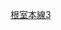 {{鐵道路線
|模板名稱 = 根室本線3
|名稱 = [[File:JR logo (hokkaido).svg|25px|北海道旅客鐵道|link=北海道旅客鐵道]] [[根室本線]]（釧路－根室：花咲線）
|代表色 = #2cb431
|背景色 = #ffffff
|車站列表 = （←[[Template:根室本線2|帶廣方向]]）[[釧路站|釧路]] – [[東釧路站|東釧路]] – [[武佐站 (北海道)|武佐]] – [[別保站|別保]] – [[上尾幌站|上尾幌]] – [[尾幌站|尾幌]] – [[門靜站|門靜]] – [[厚岸站|厚岸]] – <del>[[糸魚澤站|糸魚澤]]</del> – [[茶內站|茶內]] – [[濱中站|濱中]] – [[姉別站|姉別]] – [[厚床站|厚床]] – <del>[[初田牛站|初田牛]]</del> – [[別當賀站|別當賀]] – [[落石站|落石]] – [[昆布盛站|昆布盛]] – [[西和田站|西和田]] – <del>[[花咲站|花咲]]</del> – [[東根室站|東根室]] – [[根室站|根室]]
|}}<noinclude>
[[Category:北海道旅客鐵道路線模板|根室本線3]]
</noinclude>